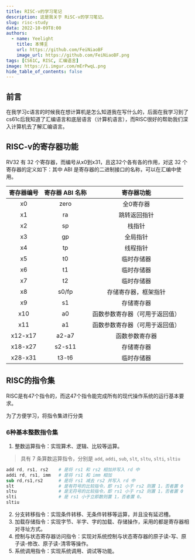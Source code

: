 ```yaml
---
title: RISC-v的学习笔记
description: 这是我关于 RiSC-v的学习笔记。
slug: risc-study
data: 2022-10-09T8:00
authors:
  - name: Yeelight
    title: 本博主
    url: https://github.com/FeiNiaoBF
    image_url: https://github.com/FeiNiaoBF.png
tags: [CS61C, RISC, 汇编语言]
image: https://i.imgur.com/mErPwqL.png
hide_table_of_contents: false
---
```


## 前言

在我学习c语言的时候我在想计算机是怎么知道我在写什么的，后面在我学习到了cs61c后我知道了汇编语言和底层语言（计算机语言），而RISC很好的帮助我们深入计算机去了解汇编语言。

<!--truncate-->

## RISC-v的寄存器功能

RV32 有 32 个寄存器，而编号从x0到x31，且这32个各有各的作用，对这 32 个寄存器的定义如下：其中 ABI 是寄存器的二进制接口的名称，可以在汇编中使用。

| 寄存器编号 | 寄存器 ABI 名称 | 寄存器功能 |
|:----:|:----:|:----:|
| x0 | zero | 全0寄存器 |
| x1 | ra | 跳转返回指针|
| x2 | sp | 栈指针 |
| x3 | gp | 全局指针 |
| x4 | tp | 线程指针 |
| x5 | t0 | 临时存储器 |
| x6 | t1 | 临时存储器 |
| x7 | t2 | 临时存储器 |
| x8 | s0/fp |存储寄存器，框架指针|
| x9 | s1 | 存储寄存器 |
| x10 | a0 | 函数参数寄存器（可用于返回值）|
| x11 |	a1 |函数参数寄存器（可用于返回值）|
| x12-x17 | a2-a7 | 函数参数寄存器 |
| x18-x27 | s2-s11 | 存储寄存器 |
| x28-x31 | t3-t6 | 临时存储器 |


## RISC的指令集

RISC是有47个指令的，而这47个指令能完成所有的现代操作系统的运行基本要求。

为了方便学习，将指令集进行分类

### 6种基本整数指令集
1. 整数运算指令：实现算术、逻辑、比较等运算。
> 具有 7 条算数运算指令，分别是 `add`, `addi`, `sub`, `slt`, `sltu`, `slti`, `sltiu`

``` s
add rd, rs1, rs2    # 是将 rs1 和 rs2 相加并写入 rd 中
addi rd, rs1, imm   # 是将 rs1 和 imm 相加
sub rd,rs1,rs2      # 是将 rs1 减去 rs2 并写入 rd 中
slt                 # 是有符号的比较指令，即 rs1 小于 rs2 则置 1，否者置 0
sltu                # 是无符号的比较指令，即 rs1 小于 rs2 则置 1，否者置 0
slti                # 是 rs1 小于立即数则置 1，否者置 0。
sltiu

```

2. 分支转移指令：实现条件转移、无条件转移等运算，并且没有延迟槽。
3. 加载存储指令：实现字节、半字、字的加载、存储操作，采用的都是寄存器相对寻址方式。
4. 控制与状态寄存器访问指令：实现对系统控制与状态寄存器的原子读-写、原子读-修改、原子读-清零等操作。
5. 系统调用指令：实现系统调用、调试等功能。
